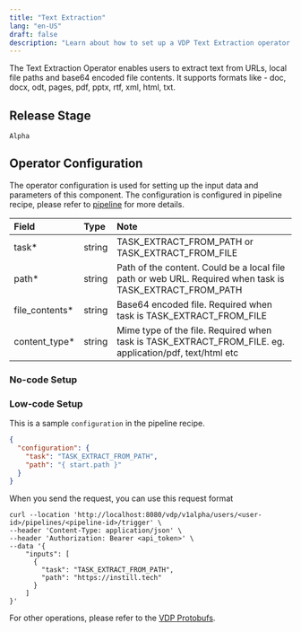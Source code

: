 ```yaml
---
title: "Text Extraction"
lang: "en-US"
draft: false
description: "Learn about how to set up a VDP Text Extraction operator https://github.com/instill-ai/vdp"
---
```


The Text Extraction Operator enables users to extract text from URLs, local file paths and base64 encoded file contents. It supports formats like - doc, docx, odt, pages, pdf, pptx, rtf, xml, html, txt.

## Release Stage

`Alpha`

## Operator Configuration

The operator configuration is used for setting up the input data and parameters of this component. The configuration is configured in pipeline recipe, please refer to [pipeline](../../core/pipeline) for more details.

| Field           | Type   | Note                                                                                                     |
| :-------------- | :----- | :------------------------------------------------------------------------------------------------------- |
| task\*          | string | TASK_EXTRACT_FROM_PATH or TASK_EXTRACT_FROM_FILE                                                         |
| path\*          | string | Path of the content. Could be a local file path or web URL. Required when task is TASK_EXTRACT_FROM_PATH |
| file_contents\* | string | Base64 encoded file. Required when task is TASK_EXTRACT_FROM_FILE                                        |
| content_type\*  | string | Mime type of the file. Required when task is TASK_EXTRACT_FROM_FILE. eg. application/pdf, text/html etc  |

### No-code Setup

### Low-code Setup

This is a sample `configuration` in the pipeline recipe.

```json
{
  "configuration": {
    "task": "TASK_EXTRACT_FROM_PATH",
    "path": "{ start.path }"
  }
}
```

When you send the request, you can use this request format

```shell
curl --location 'http://localhost:8080/vdp/v1alpha/users/<user-id>/pipelines/<pipeline-id>/trigger' \
--header 'Content-Type: application/json' \
--header 'Authorization: Bearer <api_token>' \
--data '{
    "inputs": [
      {
        "task": "TASK_EXTRACT_FROM_PATH",
        "path": "https://instill.tech"
      }
    ]
}'
```

For other operations, please refer to the [VDP Protobufs](https://buf.build/instill-ai/protobufs).
